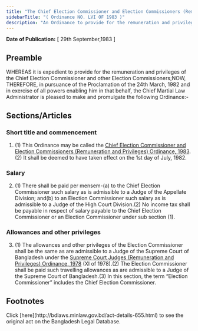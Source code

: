 ```yaml
---
title: "The Chief Election Commissioner and Election Commissioners (Remuneration and Privileges) Ordinance, 1983"
sidebarTitle: "( Ordinance NO. LVI OF 1983 )"
description: "An Ordinance to provide for the remuneration and privileges of the Chief Election Commissioner and other Election Commissioners."
---
```


**Date of Publication:** [ 29th September,1983 ]

## Preamble

WHEREAS it is expedient to provide for the remuneration and privileges of the Chief Election Commissioner and other Election Commissioners;NOW, THEREFORE, in pursuance of the Proclamation of the 24th March, 1982 and in exercise of all powers enabling him in that behalf, the Chief Martial Law Administrator is pleased to make and promulgate the following Ordinance:-

## Sections/Articles

### Short title and commencement

1. (1) This Ordinance may be called the [Chief Election Commissioner and Election Commissioners (Remuneration and Privileges) Ordinance, 1983](/act-655.html "Chief Election Commissioner and Election Commissioners (Remuneration and Privileges) Ordinance, 1983").(2) It shall be deemed to have taken effect on the 1st day of July, 1982.

### Salary

2. (1) There shall be paid per mensem-(a) to the Chief Election Commissioner such salary as is admissible to a Judge of the Appellate Division; and(b) to an Election Commissioner such salary as is admissible to a Judge of the High Court Division.(2) No income tax shall be payable in respect of salary payable to the Chief Election Commissioner or an Election Commissioner under sub section (1).

### Allowances and other privileges

3. (1) The allowances and other privileges of the Election Commissioner shall be the same as are admissible to a Judge of the Supreme Court of Bangladesh under the [Supreme Court Judges (Remuneration and Privileges) Ordinance, 1978](/act-567.html "Supreme Court Judges (Remuneration and Privileges) Ordinance, 1978") (XI of 1978).(2) The Election Commissioner shall be paid such travelling allowances as are admissible to a Judge of the Supreme Court of Bangladesh.(3) In this section, the term “Election Commissioner” includes the Chief Election Commissioner.

## Footnotes

<Note>
  Click [here](http://bdlaws.minlaw.gov.bd/act-details-655.html) to see the original act on the Bangladesh Legal Database.
</Note>
